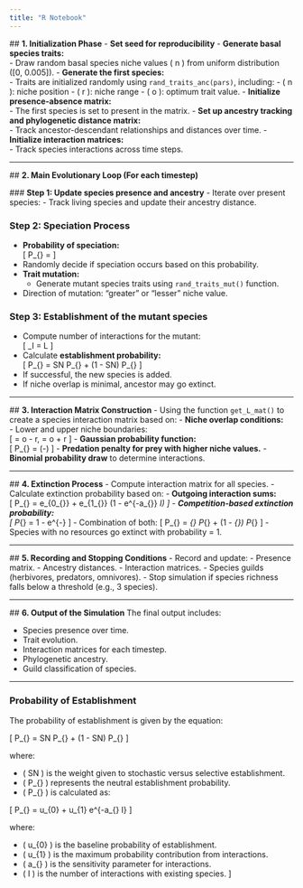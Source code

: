 ```yaml
---
title: "R Notebook"
---
```


  
  ## **1. Initialization Phase**
  - **Set seed for reproducibility**
  - **Generate basal species traits:**  
  - Draw random basal species niche values \( n \) from uniform distribution \([0, 0.005]\).
- **Generate the first species:**  
  - Traits are initialized randomly using `rand_traits_anc(pars)`, including:
  - \( n \): niche position
- \( r \): niche range
- \( o \): optimum trait value.
- **Initialize presence-absence matrix:**  
  - The first species is set to present in the matrix.
- **Set up ancestry tracking and phylogenetic distance matrix:**  
  - Track ancestor-descendant relationships and distances over time.
- **Initialize interaction matrices:**  
  - Track species interactions across time steps.

---
  
  ## **2. Main Evolutionary Loop (For each timestep)**
  
  ### **Step 1: Update species presence and ancestry**
  - Iterate over present species:
  - Track living species and update their ancestry distance.

### **Step 2: Speciation Process**
- **Probability of speciation:**  
  \[
    P_{\text{speciation}} = \frac{u_{\max}}{1 + e^{d (S_{\text{actual}} - I_{\max})}}
    \]
- Randomly decide if speciation occurs based on this probability.
- **Trait mutation:**  
  - Generate mutant species traits using `rand_traits_mut()` function.
- Direction of mutation: "greater" or "lesser" niche value.

### **Step 3: Establishment of the mutant species**
- Compute number of interactions for the mutant:  
  \[
    \text{sum}_I = \sum L
    \]
- Calculate **establishment probability:**  
  \[
    P_{\text{estab}} = SN \cdot P_{\text{neutral}} + (1 - SN) \cdot P_{\text{selected}}
    \]
- If successful, the new species is added.
- If niche overlap is minimal, ancestor may go extinct.

---
  
  ## **3. Interaction Matrix Construction**
  - Using the function `get_L_mat()` to create a species interaction matrix based on:
  - **Niche overlap conditions:**  
  - Lower and upper niche boundaries:  
  \[
    \text{Low} = o - r, \quad \text{High} = o + r
    \]
- **Gaussian probability function:**  
  \[
    P_{\text{interaction}} = \exp\left(-\frac{(\text{distance})^2}{2\sigma^2}\right)
    \]
- **Predation penalty for prey with higher niche values.**
  - **Binomial probability draw** to determine interactions.

---
  
  ## **4. Extinction Process**
  - Compute interaction matrix for all species.
- Calculate extinction probability based on:
  - **Outgoing interaction sums:**  
  \[
    P_{\text{ext, top-down}} = e_{0_{\text{neg}}} + e_{1_{\text{neg}}} (1 - e^{-a_{\text{neg}}} \cdot \text{out}_I)
    \]
- **Competition-based extinction probability:**  
  \[
    P_{\text{ext, comp}} = 1 - e^{-\alpha \cdot \text{similarity}}
    \]
- Combination of both:
  \[
    P_{\text{ext}} = \beta_{\text{ext}} \cdot P_{\text{ext, top-down}} + (1 - \beta_{\text{ext}}) \cdot P_{\text{ext, comp}}
    \]
- Species with no resources go extinct with probability = 1.

---
  
  ## **5. Recording and Stopping Conditions**
  - Record and update:
  - Presence matrix.
- Ancestry distances.
- Interaction matrices.
- Species guilds (herbivores, predators, omnivores).
- Stop simulation if species richness falls below a threshold (e.g., 3 species).

---
  
  ## **6. Output of the Simulation**
  The final output includes:
  
  - Species presence over time.
- Trait evolution.
- Interaction matrices for each timestep.
- Phylogenetic ancestry.
- Guild classification of species.



---------

### Probability of Establishment

The probability of establishment is given by the equation:

\[
P_{\text{establishment}} = SN \cdot P_{\text{neutral}} + (1 - SN) \cdot P_{\text{selective}}
\]

where:

- \( SN \) is the weight given to stochastic versus selective establishment.
- \( P_{\text{neutral}} \) represents the neutral establishment probability.
- \( P_{\text{selective}} \) is calculated as:

\[
P_{\text{selective}} = u_{0\text{pos}} + u_{1\text{pos}} \cdot e^{-a_{\text{upos}} \cdot I}
\]

where:

- \( u_{0\text{pos}} \) is the baseline probability of establishment.
- \( u_{1\text{pos}} \) is the maximum probability contribution from interactions.
- \( a_{\text{upos}} \) is the sensitivity parameter for interactions.
- \( I \) is the number of interactions with existing species.
\]
